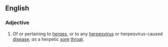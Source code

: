 ==English==

===Adjective===
{{en-adj|-}}

# {{medicine}} Of or pertaining to [[herpes]], or to any [[herpesvirus]] or herpesvirus-caused [[disease]]; ''as'' a herpetic [[sore]] [[throat]].